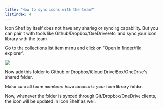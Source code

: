 ```yaml
---
title: "How to sync icons with the team?"
listIndex: 4
---
```


Icon Shelf by itself does not have any sharing or syncing capability.
But you can pair it with tools like Github/Dropbox/OneDrive/etc. and sync your icon library with the team.

Go to the collections list item menu and click on "Open in finder/file explorer".

![](./images/open-collection-in-finder.png)

Now add this folder to Github or Dropbox/iCloud Drive/Box/OneDrive's shared folder.

Make sure all team members have access to your icon library folder.

Now, whenever the folder is synced through Git/Dropbox/OneDrive clients, the icon will be updated in Icon Shelf as well.

